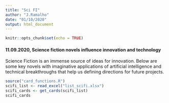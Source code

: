 ---
title: "Sci FI"
author: "J.Ramalho"
date: "01/10/2020"
output: html_document
---

```{r setup, include=FALSE}
knitr::opts_chunk$set(echo = TRUE)
```

#### 11.09.2020, Science fiction novels influence innovation and technology

Science Fiction is an immense source of ideas for innovation. Below are some key novels with imaginative applications of artificial intelligence and technical breakthroughs that help us defining directions for future projects.

```{r}
source("card_functions.R")
scifi_list <- read_excel("list_scifi.xlsx")
scifi_cards <- get_cards(scifi_list)
scifi_cards
```